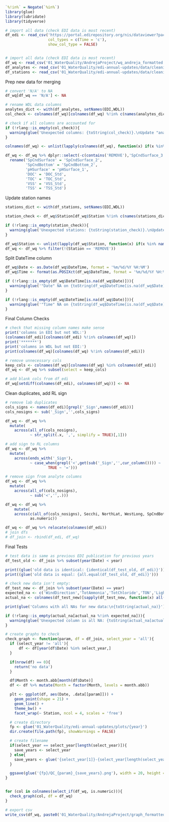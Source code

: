 ```r
`%!in%` = Negate(`%in%`)
library(glue)
library(lubridate)
library(tidyverse)

# import all data (check EDI data is most recent)
df_edi <- read_csv('https://portal.edirepository.org/nis/dataviewer?packageid=edi.458.7&entityid=dfeaee030be901ae00b8c0449ea39e9c',
                   col_types = c(Time = 'c'),
                   show_col_type = FALSE)


# import all data (check EDI data is most recent)
df_wq <- read_csv('01_WaterQuality/AndrejaProject/wq_andreja_formatted.csv', show_col_type = FALSE)
df_analytes <- read_csv('01_WaterQuality/edi-annual-updates/data/cleaning/analyte_names.csv', show_col_type = FALSE)
df_stations <- read_csv('01_WaterQuality/edi-annual-updates/data/cleaning/station_names.csv', show_col_type = FALSE)
```

Prep new data for merging
```r
# convert 'N/A' to NA
df_wq[df_wq == 'N/A'] <- NA

# rename WDL data columns
analytes_dict <- with(df_analytes, setNames(EDI,WDL))
col_check <- colnames(df_wq)[colnames(df_wq) %!in% c(names(analytes_dict),'REMOVE')]

# check if all columns are accounted for
if (!rlang::is_empty(col_check)){
  warning(glue('Unexpected columns: {toString(col_check)}.\nUpdate "analyte_names.csv". If column should be removed, set to REMOVE.'))
}

colnames(df_wq) <- unlist(lapply(colnames(df_wq), function(x) if(x %in% names(analytes_dict)) analytes_dict[[x]] else x))

df_wq <- df_wq %>% dplyr::select(-c(contains('REMOVE'),'SpCndSurface_3','pHSurface_2'),contains('...')) %>%
  rename('SpCndSurface' = 'SpCndSurface_2',
         'SpCndBottom' = 'SpCndBottom_2',
         'pHSurface' = 'pHSurface_1',
         'DOC' = 'DOC_Std',
         'TOC' = 'TOC_Std',
         'VSS' = 'VSS_Std',
         'TSS' = 'TSS_Std')
```

Update station names
```r
stations_dict <- with(df_stations, setNames(EDI,WDL))

station_check <- df_wq$Station[df_wq$Station %!in% c(names(stations_dict),'REMOVE')]

if (!rlang::is_empty(station_check)){
  warning(glue('Unexpected stations: {toString(station_check)}.\nUpdate "station_names.csv". If column should be removed, set to REMOVE.'))
}

df_wq$Station <- unlist(lapply(df_wq$Station, function(x) if(x %in% names(stations_dict)) stations_dict[[x]] else x))
df_wq <- df_wq %>% filter(!(Station == 'REMOVE'))
```

Split DateTime column
```r
df_wq$Date <- as.Date(df_wq$DateTime, format = '%m/%d/%Y %H:%M')
df_wq$Time <- format(as.POSIXct(df_wq$DateTime, format = '%m/%d/%Y %H:%M'), '%H:%M:%S')

if (!rlang::is_empty(df_wq$DateTime[is.na(df_wq$Date)])){
  warning(glue('"Date" NA on {toString(df_wq$DateTime[is.na(df_wq$Date)])}.\n Check DateTime stamp.'))
}

if (!rlang::is_empty(df_wq$DateTime[is.na(df_wq$Date)])){
  warning(glue('"Time" NA on {toString(df_wq$DateTime[is.na(df_wq$Date)])}.\n Check DateTime stamp.'))
}
```

Final Column Checks
```r
# check that missing column names make sense
print('columns in EDI but not WDL:')
(colnames(df_edi)[colnames(df_edi) %!in% colnames(df_wq)])
print('*******')
print('columns in WDL but not EDI:')
print(colnames(df_wq)[colnames(df_wq) %!in% colnames(df_edi)])

# remove unnecessary cols
keep_cols <- colnames(df_wq)[colnames(df_wq) %in% colnames(df_edi)]
df_wq <- df_wq %>% subset(select = keep_cols)

# add blank cols from df_edi
df_wq[setdiff(colnames(df_edi), colnames(df_wq))] <- NA
```

Clean duplicates, add RL sign
```r
# remove lab duplicates
cols_signs <- names(df_edi)[grepl('_Sign',names(df_edi))]
cols_nosigns <- sub('_Sign','',cols_signs)

df_wq <- df_wq %>%
  mutate(
    across(all_of(cols_nosigns),
           ~ str_split(.x, ',', simplify = TRUE)[,1]))

# add sign to RL columns
df_wq <- df_wq %>%
  mutate(
    across(ends_with('_Sign'),
           ~ case_when(grepl('<',get(sub('_Sign','',cur_column()))) ~ '<',
                   TRUE ~ '=')))

# remove sign from analyte columns
df_wq <- df_wq %>%
  mutate(
    across(all_of(cols_nosigns),
           ~ sub('<','',.)))

df_wq <- df_wq %>%
    mutate(
    across(c(all_of(cols_nosigns), Secchi, NorthLat, WestLong, SpCndBottom,DOBottom,DOpercentBottom,WTBottom,TurbidityBottom_FNU,pHBottom),
           as.numeric))

df_wq <- df_wq %>% relocate(colnames(df_edi))
# join dfs
# df_join <- rbind(df_edi, df_wq)
```

Final Tests
```r
# test data is same as previous EDI publication for previous years
df_test_old <- df_join %>% subset(year(Date) < year)

print((glue('old data is identical: {identical(df_test_old, df_edi)}')))
print((glue('old data is equal: {all.equal(df_test_old, df_edi)}')))

# check new data isn't empty:
df_test_new <- df_join %>% subset(year(Date) == year)
expected_na <- c('WindDirection','TotAmmonia','TotChloride','TON','LightExtinction','TurbiditySurface_NTU','TurbidityBottom_NTU')
actual_na <- colnames(df_test_new)[sapply(df_test_new, function(x) all(is.na(x)))]

print(glue('Columns with all NAs for new data:\n{toString(actual_na)}'))

if (!rlang::is_empty(actual_na[actual_na %!in% expected_na])){
  warning(glue('Unexpected column is all NA: {toString(actual_na[actual_na %!in% expected_na])}.\n Check data.'))
}
```

```r
# create graphs to check
check_graph <- function(param, df = df_join, select_year = 'all'){
  if (select_year != 'all'){
      df <- df[year(df$Date) %in% select_year,]
  }

  if(nrow(df) == 0){
    return('no data')
  }

  df$Month <- month.abb[month(df$Date)]
  df <- df %>% mutate(Month = factor(Month, levels = month.abb))

  plt <- ggplot(df, aes(Date, .data[[param]])) +
    geom_point(shape = 21) +
    geom_line() + 
    theme_bw() +
    facet_wrap(~ Station, ncol = 4, scales = 'free')

  # create directory
  fp <- glue('01_WaterQuality/edi-annual-updates/plots/{year}')
  dir.create(file.path(fp), showWarnings = FALSE)

  # create filename
  if(select_year == select_year[length(select_year)]){
    save_years <- select_year
  } else{
    save_years <- glue('{select_year[1]}-{select_year[length(select_year)]}')
  }

  ggsave(glue('{fp}/QC_{param}_{save_years}.png'), width = 20, height = 20)
}


for (col in colnames(select_if(df_wq, is.numeric))){
  check_graph(col, df = df_wq)
}

```


```r
# export csv
write_csv(df_wq, paste0('01_WaterQuality/AndrejaProject/graph_formatted_data.csv'))
```